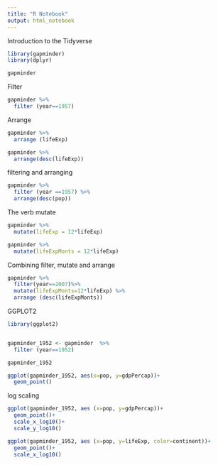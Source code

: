 ---
title: "R Notebook"
output: html_notebook
---

Introduction to the Tidyverse

```{r}

library(gapminder)
library(dplyr)

gapminder
```
Filter
```{r}
gapminder %>%
  filter (year==1957)


```

Arrange

```{r}

gapminder %>%
  arrange (lifeExp)

gapminder %>%
  arrange(desc(lifeExp))
```
filtering and arranging

```{r}

gapminder %>%
  filter (year ==1957) %>%
  arrange(desc(pop))
```

The verb mutate

```{r}

gapminder %>%
  mutate(lifeExp = 12*lifeExp)

gapminder %>%
  mutate(lifeExpMonts = 12*lifeExp)
```

Combining filter, mutate and arrange


```{r}
gapminder %>%
  filter(year==2007)%>%
  mutate(lifeExpMonts=12*lifeExp) %>%
  arrange (desc(lifeExpMonts))
```

GGPLOT2

```{r}

library(ggplot2)


gapminder_1952 <- gapminder  %>%
  filter (year==1952)

gapminder_1952

ggplot(gapminder_1952, aes(x=pop, y=gdpPercap))+
  geom_point()
```

log scaling

```{r}
ggplot(gapminder_1952, aes (x=pop, y=gdpPercap))+
  geom_point()+
  scale_x_log10()+
  scale_y_log10()


```
```{r}
ggplot(gapminder_1952, aes (x=pop, y=lifeExp, color=continent))+
  geom_point()+
  scale_x_log10()

```



